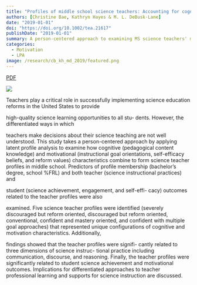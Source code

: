```yaml
---
title: "Profiles of middle school science teachers: Accounting for cognitive and motivational characteristics"
authors: [Christine Bae, Kathryn Hayes & M. L. DeBusk-Lane]
date: "2019-01-01"
doi: "https://doi.org/10.1002/tea.21617"
publishDate: "2019-01-01"
summary: A person-centered approach to examining MS science teachers' motivation.
categories:
  - Motivation
  - LPA
image: /research/cb_kh_md_2019/featured.png
---
```


::: {.column-page-inset .text-center}
```{=html}
<a class="btn btn-outline-danger btn-lg" href="/research/cb_kh_md_2019/cb_kh_md_2019.pdf" target="_blank" rel="noopener">PDF</a>
```
:::

![](featured.png){.image-fluid .mx-auto .d-block}


Teachers play a critical role in successfully implementing
science education reforms in the United States to provide

high-quality science learning opportunities to all stu-
dents. However, the differentiated ways in which

teachers make decisions about their science teaching are
not well understood. This study takes a person-centered
approach by applying latent profile analysis to examine
how cognitive (pedagogical content knowledge) and
motivational (instructional goal orientations, self-efficacy
beliefs, and reform values) characteristics combine to
form science teacher profiles in middle school. Predictors
of profile membership (bachelor's degree, school %FRL)
and both teacher (science instructional practices) and

student (science achievement, engagement, and self-effi-
cacy) outcomes related to the teacher profiles were also

examined. Five science teacher profiles were identified
(severely discouraged but reform oriented, discouraged
but reform oriented, conventional, confident and
mastery oriented, and confident with multiple goal
approaches) that represented unique configurations of
cognitive and motivation characteristics. Additionally,

findings showed that the teacher profiles were signifi-
cantly related to three dimensions of science instruc-
tional practice including communication, discourse, and reasoning. Finally, the teacher profiles were significantly
related to student science achievement and motivational
outcomes. Implications for differentiated approaches to
teacher professional learning and supports for science
instruction are discussed.

